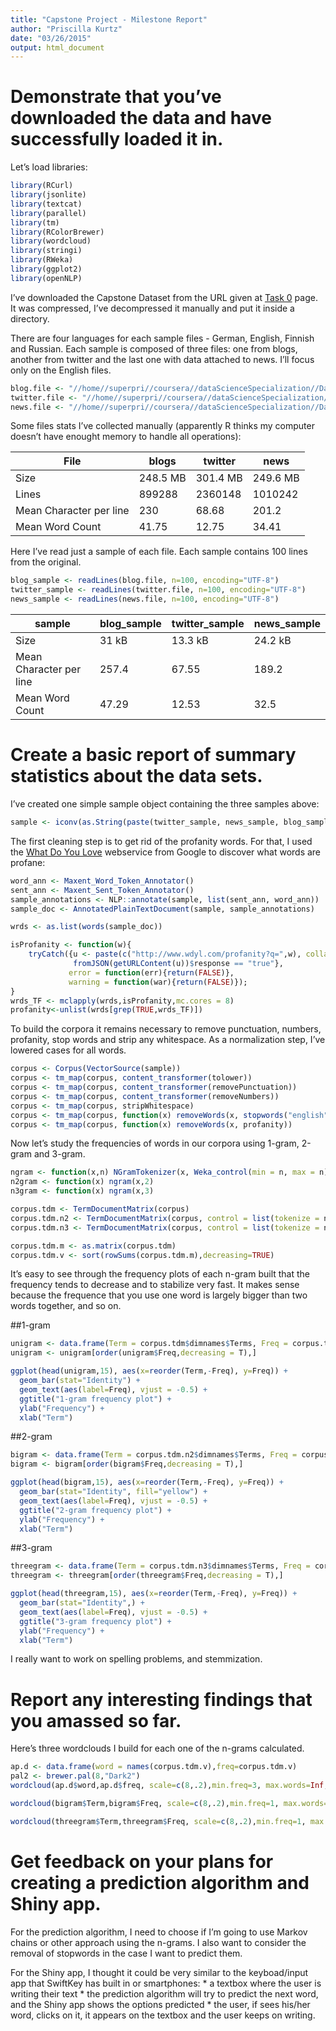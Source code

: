 ```yaml
---
title: "Capstone Project - Milestone Report"
author: "Priscilla Kurtz"
date: "03/26/2015"
output: html_document
---
```


# Demonstrate that you've downloaded the data and have successfully loaded it in.

Let's load libraries:

```r
library(RCurl)
library(jsonlite)
library(textcat)
library(parallel)
library(tm)
library(RColorBrewer)
library(wordcloud)
library(stringi)
library(RWeka)
library(ggplot2)
library(openNLP)
```

I've downloaded the Capstone Dataset from the URL given at [Task 0](https://class.coursera.org/dsscapstone-003/wiki/Task_0) page. It was compressed, I've decompressed it manually and put it inside a directory. 

There are four languages for each sample files - German, English, Finnish and Russian. Each sample is composed of three files: one from blogs, another from twitter and the last one with data attached to news. I'll focus only on the English files.

```r
blog.file <- "//home//superpri//coursera//dataScienceSpecialization//DataScienceCapstoneProject//data//final//en_US//en_US.blogs.txt"
twitter.file <- "//home//superpri//coursera//dataScienceSpecialization//DataScienceCapstoneProject//data//final//en_US//en_US.twitter.txt"
news.file <- "//home//superpri//coursera//dataScienceSpecialization//DataScienceCapstoneProject//data//final//en_US//en_US.news.txt"
```

Some files stats I've collected manually (apparently R thinks my computer doesn't have enought memory to handle all operations):

File | blogs | twitter | news
-----|-------|---------|-----
Size| 248.5 MB| 301.4 MB| 249.6 MB
Lines|899288|2360148|1010242
Mean Character per line| 230 | 68.68 | 201.2
Mean Word Count| 41.75 | 12.75 | 34.41

Here I've read just a sample of each file. Each sample contains 100 lines from the original.

```r
blog_sample <- readLines(blog.file, n=100, encoding="UTF-8")
twitter_sample <- readLines(twitter.file, n=100, encoding="UTF-8")
news_sample <- readLines(news.file, n=100, encoding="UTF-8")
```

sample | blog_sample | twitter_sample | news_sample
-----|-------|---------|-----
Size| 31 kB | 13.3 kB  | 24.2 kB
Mean Character per line| 257.4 | 67.55 | 189.2
Mean Word Count| 47.29 | 12.53 | 32.5

# Create a basic report of summary statistics about the data sets.

I've created one simple sample object containing the three samples above: 

```r
sample <- iconv(as.String(paste(twitter_sample, news_sample, blog_sample, collapse = " ")))
```

The first cleaning step is to get rid of the profanity words. For that, I used the [What Do You Love](http://www.wdyl.com/profanity?q=) webservice from Google to discover what words are profane:

```r
word_ann <- Maxent_Word_Token_Annotator()
sent_ann <- Maxent_Sent_Token_Annotator()
sample_annotations <- NLP::annotate(sample, list(sent_ann, word_ann))
sample_doc <- AnnotatedPlainTextDocument(sample, sample_annotations)

wrds <- as.list(words(sample_doc))

isProfanity <- function(w){
    tryCatch({u <- paste(c("http://www.wdyl.com/profanity?q=",w), collapse = '')
              fromJSON(getURLContent(u))$response == "true"},
             error = function(err){return(FALSE)},
             warning = function(war){return(FALSE)});
}
wrds_TF <- mclapply(wrds,isProfanity,mc.cores = 8)
profanity<-unlist(wrds[grep(TRUE,wrds_TF)])
```

To build the corpora it remains necessary to remove punctuation, numbers, profanity, stop words and strip any whitespace. As a normalization step, I've lowered cases for all words.

```r
corpus <- Corpus(VectorSource(sample))
corpus <- tm_map(corpus, content_transformer(tolower))
corpus <- tm_map(corpus, content_transformer(removePunctuation))
corpus <- tm_map(corpus, content_transformer(removeNumbers))
corpus <- tm_map(corpus, stripWhitespace)
corpus <- tm_map(corpus, function(x) removeWords(x, stopwords("english")))
corpus <- tm_map(corpus, function(x) removeWords(x, profanity))
```

Now let's study the frequencies of words in our corpora using 1-gram, 2-gram and 3-gram.

```r
ngram <- function(x,n) NGramTokenizer(x, Weka_control(min = n, max = n))
n2gram <- function(x) ngram(x,2)
n3gram <- function(x) ngram(x,3)

corpus.tdm <- TermDocumentMatrix(corpus)
corpus.tdm.n2 <- TermDocumentMatrix(corpus, control = list(tokenize = n2gram))
corpus.tdm.n3 <- TermDocumentMatrix(corpus, control = list(tokenize = n3gram))

corpus.tdm.m <- as.matrix(corpus.tdm)
corpus.tdm.v <- sort(rowSums(corpus.tdm.m),decreasing=TRUE)
```

It's easy to see through the frequency plots of each n-gram built that the frequency tends to decrease and to stabilize very fast. It makes sense because the frequence that you use one word is largely bigger than two words together, and so on.

##1-gram

```r
unigram <- data.frame(Term = corpus.tdm$dimnames$Terms, Freq = corpus.tdm$v) 
unigram <- unigram[order(unigram$Freq,decreasing = T),] 

ggplot(head(unigram,15), aes(x=reorder(Term,-Freq), y=Freq)) +
  geom_bar(stat="Identity") +
  geom_text(aes(label=Freq), vjust = -0.5) +
  ggtitle("1-gram frequency plot") +
  ylab("Frequency") +
  xlab("Term")
```

##2-gram

```r
bigram <- data.frame(Term = corpus.tdm.n2$dimnames$Terms, Freq = corpus.tdm.n2$v) 
bigram <- bigram[order(bigram$Freq,decreasing = T),] 

ggplot(head(bigram,15), aes(x=reorder(Term,-Freq), y=Freq)) +
  geom_bar(stat="Identity", fill="yellow") +
  geom_text(aes(label=Freq), vjust = -0.5) +
  ggtitle("2-gram frequency plot") +
  ylab("Frequency") +
  xlab("Term")
```

##3-gram

```r
threegram <- data.frame(Term = corpus.tdm.n3$dimnames$Terms, Freq = corpus.tdm.n3$v) 
threegram <- threegram[order(threegram$Freq,decreasing = T),] 

ggplot(head(threegram,15), aes(x=reorder(Term,-Freq), y=Freq)) +
  geom_bar(stat="Identity",) +
  geom_text(aes(label=Freq), vjust = -0.5) +
  ggtitle("3-gram frequency plot") +
  ylab("Frequency") +
  xlab("Term")
```

I really want to work on spelling problems, and stemmization.

# Report any interesting findings that you amassed so far.

Here's three wordclouds I build for each one of the n-grams calculated.

```r
ap.d <- data.frame(word = names(corpus.tdm.v),freq=corpus.tdm.v)
pal2 <- brewer.pal(8,"Dark2")
wordcloud(ap.d$word,ap.d$freq, scale=c(8,.2),min.freq=3, max.words=Inf, random.order=FALSE, rot.per=.15, colors=pal2)
```

```r
wordcloud(bigram$Term,bigram$Freq, scale=c(8,.2),min.freq=1, max.words=Inf, random.order=FALSE, rot.per=.15, colors=pal2)
```

```r
wordcloud(threegram$Term,threegram$Freq, scale=c(8,.2),min.freq=1, max.words=Inf, random.order=FALSE, rot.per=.15, colors=pal2)
```

# Get feedback on your plans for creating a prediction algorithm and Shiny app. 

For the prediction algorithm, I need to choose if I'm going to use Markov chains or other approach using the n-grams. I also want to consider the removal of stopwords in the case I want to predict them.

For the Shiny app, I thought it could be very similar to the keyboad/input app that SwiftKey has built in or smartphones: 
* a textbox where the user is writing their text
* the prediction algorithm will try to predict the next word, and the Shiny app shows the options predicted
* the user, if sees his/her word, clicks on it, it appears on the textbox and the user keeps on writing.
